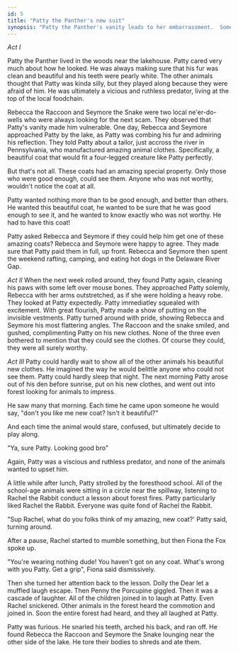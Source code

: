 ```yaml
---
id: 5
title: "Patty the Panther's new suit"
synopsis: "Patty the Panther's vanity leads to her embarrassment.  Sometimes children are better at telling the truth than adults"
---
```


_Act I_

Patty the Panther lived in the woods near the lakehouse.
Patty cared very much about how he looked.
He was always making sure that his fur was clean and beautiful and his teeth were pearly white.
The other animals thought that Patty was kinda silly, but they played along because they were afraid of him.
He was ultimately a vicious and ruthless predator, living at the top of the local foodchain.

Rebecca the Raccoon and Seymore the Snake were two local ne'er-do-wells who were always looking for the next scam.
They observed that Patty's vanity made him vulnerable.
One day, Rebecca and Seymore approached Patty by the lake, as Patty was combing his fur and admiring his reflection.
They told Patty about a tailor, just accross the river in Pennsylvania, who manufactured amazing animal clothes.
Specifically, a beautiful coat that would fit a four-legged creature like Patty perfectly.

But that's not all. These coats had an amazing special property.
Only those who were good enough, could see them.
Anyone who was not worthy, wouldn't notice the coat at all.

Patty wanted nothing more than to be good enough, and better than others.
He wanted this beautiful coat, he wanted to be sure that he was good enough to see it, and he wanted to know exactly who was not worthy.
He had to have this coat!

Patty asked Rebecca and Seymore if they could help him get one of these amazing coats?
Rebecca and Seymore were happy to agree.
They made sure that Patty paid them in full, up front.
Rebecca and Seymore then spent the weekend rafting, camping, and eating hot dogs in the Delaware River Gap.

_Act II_
When the next week rolled around, they found Patty again, cleaning his paws with some left over mouse bones.
They approached Patty solemly, Rebecca with her arms outstretched, as if she were holding a heavy robe.
They looked at Patty expectedly.
Patty immediatley squealed with excitement.
With great flourish, Patty made a show of putting on the invisible vestments.
Patty turned around with pride, showing Rebecca and Seymore his most flattering angles.
The Raccoon and the snake smiled, and gushed, complimenting Patty on his new clothes.
None of the three even bothered to mention that they could see the clothes.
Of course they could, they were all surely worthy.

_Act III_
Patty could hardly wait to show all of the other animals his beautiful new clothes.
He imagined the way he would belittle anyone who could not see them.
Patty could hardly sleep that night.
The next morning Patty arose out of his den before sunrise, put on his new clothes, and went out into forest looking for animals to impress.

He saw many that morning. Each time he came upon someone he would say, "don't you like me new coat? Isn't it beautiful?"

And each time the animal would stare, confused, but ultimately decide to play along.

"Ya, sure Patty. Looking good bro"

Again, Patty was a viscious and ruthless predator, and none of the animals wanted to upset him.

A little while after lunch, Patty strolled by the foresthood school.
All of the school-age animals were sitting in a circle near the spillway, listening to Rachel the Rabbit conduct a lesson about forest fires.
Patty particularly liked Rachel the Rabbit.
Everyone was quite fond of Rachel the Rabbit.

"Sup Rachel, what do you folks think of my amazing, new coat?' Patty said, turning around.

After a pause, Rachel started to mumble something, but then Fiona the Fox spoke up.

"You're wearing nothing dude! You haven't got on any coat. What's wrong with you Patty. Get a grip", Fiona said dismissively.

Then she turned her attention back to the lesson.
Dolly the Dear let a muffled laugh escape.
Then Penny the Porcupine giggled. Then it was a cascade of laughter.
All of the children joined in to laugh at Patty.
Even Rachel snickered. Other animals in the forest heard the commotion and joined in.
Soon the entire forest had heard, and they all laughed at Patty.

Patty was furious. He snarled his teeth, arched his back, and ran off.
He found Rebecca the Raccoon and Seymore the Snake lounging near the other side of the lake.
He tore their bodies to shreds and ate them.

